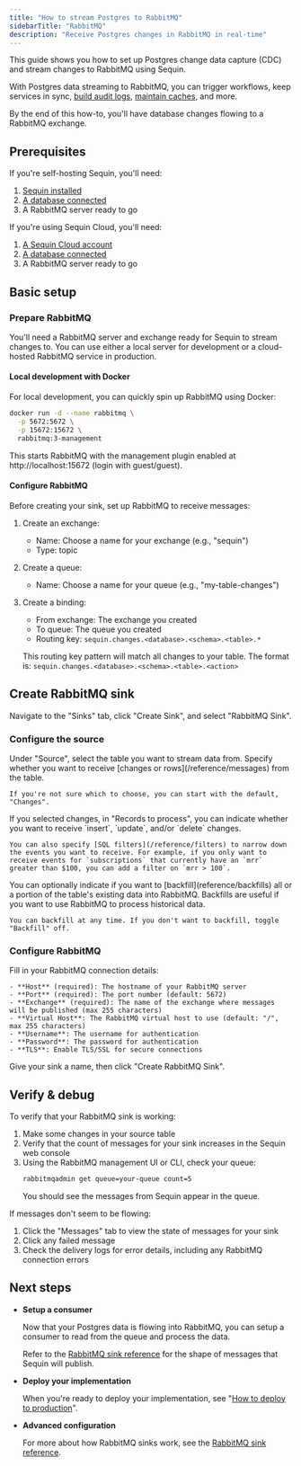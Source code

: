 ```yaml
---
title: "How to stream Postgres to RabbitMQ"
sidebarTitle: "RabbitMQ"
description: "Receive Postgres changes in RabbitMQ in real-time"
---
```


This guide shows you how to set up Postgres change data capture (CDC) and stream changes to RabbitMQ using Sequin.

With Postgres data streaming to RabbitMQ, you can trigger workflows, keep services in sync, [build audit logs](/how-to/create-audit-logs), [maintain caches](/how-to/maintain-caches), and more.

By the end of this how-to, you'll have database changes flowing to a RabbitMQ exchange.

## Prerequisites

If you're self-hosting Sequin, you'll need:

1. [Sequin installed](/quickstart/webhooks)
2. [A database connected](/connect-postgres)
3. A RabbitMQ server ready to go

If you're using Sequin Cloud, you'll need:

1. [A Sequin Cloud account](https://console.sequinstream.com)
2. [A database connected](/connect-postgres)
3. A RabbitMQ server ready to go

## Basic setup

### Prepare RabbitMQ

You'll need a RabbitMQ server and exchange ready for Sequin to stream changes to. You can use either a local server for development or a cloud-hosted RabbitMQ service in production.

#### Local development with Docker

For local development, you can quickly spin up RabbitMQ using Docker:

```bash
docker run -d --name rabbitmq \
  -p 5672:5672 \
  -p 15672:15672 \
  rabbitmq:3-management
```

This starts RabbitMQ with the management plugin enabled at http://localhost:15672 (login with guest/guest).

#### Configure RabbitMQ

Before creating your sink, set up RabbitMQ to receive messages:

1. Create an exchange:
   - Name: Choose a name for your exchange (e.g., "sequin")
   - Type: topic
   
2. Create a queue:
   - Name: Choose a name for your queue (e.g., "my-table-changes")
   
3. Create a binding:
   - From exchange: The exchange you created
   - To queue: The queue you created
   - Routing key: `sequin.changes.<database>.<schema>.<table>.*`
   
   This routing key pattern will match all changes to your table. The format is:
   `sequin.changes.<database>.<schema>.<table>.<action>`

## Create RabbitMQ sink

Navigate to the "Sinks" tab, click "Create Sink", and select "RabbitMQ Sink".

### Configure the source

<Steps>
  <Step title="Select source table">
    Under "Source", select the table you want to stream data from.
  </Step>

  <Step title="Choose message type">
    Specify whether you want to receive [changes or rows](/reference/messages) from the table.

    If you're not sure which to choose, you can start with the default, "Changes".
  </Step>

  <Step title="Specify filters">
    If you selected changes, in "Records to process", you can indicate whether you want to receive `insert`, `update`, and/or `delete` changes.

    You can also specify [SQL filters](/reference/filters) to narrow down the events you want to receive. For example, if you only want to receive events for `subscriptions` that currently have an `mrr` greater than $100, you can add a filter on `mrr > 100`.
  </Step>

  <Step title="Specify backfill">
    You can optionally indicate if you want to [backfill](reference/backfills) all or a portion of the table's existing data into RabbitMQ. Backfills are useful if you want to use RabbitMQ to process historical data.

    You can backfill at any time. If you don't want to backfill, toggle "Backfill" off.
  </Step>
</Steps>

### Configure RabbitMQ

<Steps>
  <Step title="Enter RabbitMQ connection details">
    Fill in your RabbitMQ connection details:

    - **Host** (required): The hostname of your RabbitMQ server
    - **Port** (required): The port number (default: 5672)
    - **Exchange** (required): The name of the exchange where messages will be published (max 255 characters)
    - **Virtual Host**: The RabbitMQ virtual host to use (default: "/", max 255 characters)
    - **Username**: The username for authentication
    - **Password**: The password for authentication
    - **TLS**: Enable TLS/SSL for secure connections
  </Step>

  <Step title="Create the sink">
    Give your sink a name, then click "Create RabbitMQ Sink".
  </Step>
</Steps>

## Verify & debug

To verify that your RabbitMQ sink is working:

1. Make some changes in your source table
2. Verify that the count of messages for your sink increases in the Sequin web console
3. Using the RabbitMQ management UI or CLI, check your queue:
   ```bash
   rabbitmqadmin get queue=your-queue count=5
   ```
   You should see the messages from Sequin appear in the queue.

If messages don't seem to be flowing:

1. Click the "Messages" tab to view the state of messages for your sink
2. Click any failed message
3. Check the delivery logs for error details, including any RabbitMQ connection errors

## Next steps

- **Setup a consumer**

   Now that your Postgres data is flowing into RabbitMQ, you can setup a consumer to read from the queue and process the data.
   
   Refer to the [RabbitMQ sink reference](/reference/sinks/rabbitmq) for the shape of messages that Sequin will publish.

- **Deploy your implementation**

   When you're ready to deploy your implementation, see "[How to deploy to production](/how-to/deploy-to-production)".

- **Advanced configuration**

   For more about how RabbitMQ sinks work, see the [RabbitMQ sink reference](/reference/sinks/rabbitmq).

